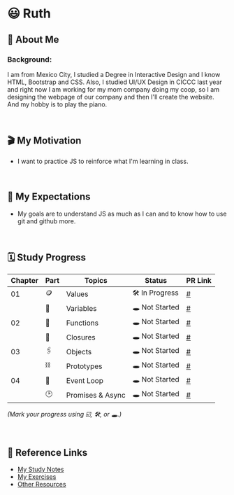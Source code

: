 # 😃 Ruth

## 📎 About Me

### **Background**:

I am from Mexico City, I studied a Degree in Interactive Design and I know HTML, Bootstrap and CSS.
Also, I studied UI/UX Design in CICCC last year and right now I am working for my mom company doing my coop,
so I am designing the webpage of our company and then I'll create the website.
And my hobby is to play the piano.

<br />

## 🎬 My Motivation

- I want to practice JS to reinforce what I'm learning in class.

  <br />

## 🔭 My Expectations

- My goals are to understand JS as much as I can and to know how to use git and github more.

<br />

## 🗓️ Study Progress

| **Chapter** | **Part** | **Topics**       | **Status**     | **PR Link** |
| ----------- | -------- | ---------------- | -------------- | ----------- |
| 01          | 🪙       | Values           | 🛠️ In Progress | [#]()       |
|             | 🫙        | Variables        | 🕳️ Not Started | [#]()       |
| 02          | 📐       | Functions        | 🕳️ Not Started | [#]()       |
|             | 🫧        | Closures         | 🕳️ Not Started | [#]()       |
| 03          | 🖇️       | Objects          | 🕳️ Not Started | [#]()       |
|             | ⛓️       | Prototypes       | 🕳️ Not Started | [#]()       |
| 04          | 🛞        | Event Loop       | 🕳️ Not Started | [#]()       |
|             | 🕑       | Promises & Async | 🕳️ Not Started | [#]()       |

_(Mark your progress using ☑️, 🛠️, or 🕳️.)_

<br />

## 🐚 Reference Links

- [My Study Notes](#)
- [My Exercises](#)
- [Other Resources](#)

<br />
